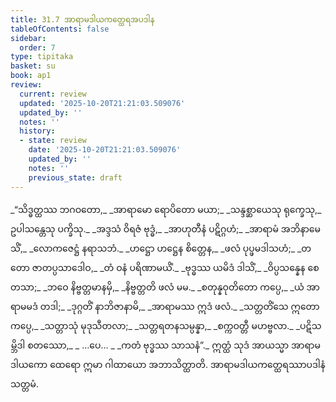 ```yaml
---
title: 31.7 အာရာမဒါယကတ္ထေရအပဒါန
tableOfContents: false
sidebar:
  order: 7
type: tipitaka
basket: su
book: ap1
review:
  current: review
  updated: '2025-10-20T21:21:03.509076'
  updated_by: ''
  notes: ''
  history:
  - state: review
    date: '2025-10-20T21:21:03.509076'
    updated_by: ''
    notes: ''
    previous_state: draft
---
```



<DynamicBreadcrumb />


<ReviewStatus review={frontmatter.review} showDetails={true} />

<HypothesisAnnotation frontmatter={frontmatter} />

<Division number="32" book="ap1" e="ch" v="20" p="285">

<Paragraph number="3475" type="verses" book="ap1">
_“သိဒ္ဓတ္ထဿ ဘဂဝတော,_  
_အာရာမော ရောပိတော မယာ;_  
_သန္ဒစ္ဆာယေသု ရုက္ခေသု,_  
ဥပါသန္တေသု ပက္ခိသု._  

</Paragraph>

</Division>
<Division number="33" book="ap1" e="ch" v="20" p="285">

<Paragraph number="3476" type="verses" book="ap1">
_အဒ္ဒသံ ဝိရဇံ ဗုဒ္ဓံ,_  
_အာဟုတီနံ ပဋိဂ္ဂဟံ;_  
_အာရာမံ အဘိနာမေသိံ,_  
_လောကဇေဋ္ဌံ နရာသဘံ._  

</Paragraph>

</Division>
<Division number="34" book="ap1" e="ch" v="20" p="285">

<Paragraph number="3477" type="verses" book="ap1">
_ဟဋ္ဌော ဟဋ္ဌေန စိတ္တေန,_  
_ဖလံ ပုပ္ဖမဒါသဟံ;_  
_တတော ဇာတပ္ပသာဒေါဝ,_  
_တံ ဝနံ ပရိဏာမယိံ._  

</Paragraph>

</Division>
<Division number="35" book="ap1" e="ch" v="20" p="285">

<Paragraph number="3478" type="verses" book="ap1">
_ဗုဒ္ဓဿ ယမိဒံ ဒါသိံ,_  
_ဝိပ္ပသန္နေန စေတသာ;_  
_ဘဝေ နိဗ္ဗတ္တမာနမှိ,_  
_နိဗ္ဗတ္တတိ ဖလံ မမ._  

</Paragraph>

</Division>
<Division number="36" book="ap1" e="ch" v="20" p="285">

<Paragraph number="3479" type="verses" book="ap1">
_စတုန္နဝုတိတော ကပ္ပေ,_  
_ယံ အာရာမမဒံ တဒါ;_  
_ဒုဂ္ဂတိံ နာဘိဇာနာမိ,_  
_အာရာမဿ ဣဒံ ဖလံ._  

</Paragraph>

</Division>
<Division number="37" book="ap1" e="ch" v="20" p="285">

<Paragraph number="3480" type="verses" book="ap1">
_သတ္တတိံသေ ဣတော ကပ္ပေ,_  
_သတ္တာသုံ မုဒုသီတလာ;_  
_သတ္တရတနသမ္ပန္နာ,_  
_စက္ကဝတ္တီ မဟဗ္ဗလာ._  

</Paragraph>

</Division>
<Division number="38" book="ap1" e="ch" v="20" p="286">

<Paragraph number="3481" type="verses" book="ap1">
_ပဋိသမ္ဘိဒါ စတဿော,_  
_ …ပေ… _  
_ကတံ ဗုဒ္ဓဿ သာသနံ”._  

</Paragraph>

<Paragraph number="3482" book="ap1">
ဣတ္ထံ သုဒံ အာယသ္မာ အာရာမဒါယကော ထေရော ဣမာ ဂါထာယော အဘာသိတ္ထာတိ.

</Paragraph>
</Division>

<Paragraph number="3483" type="center" book="ap1">
အာရာမဒါယကတ္ထေရဿာပဒါနံ သတ္တမံ.
</Paragraph>
